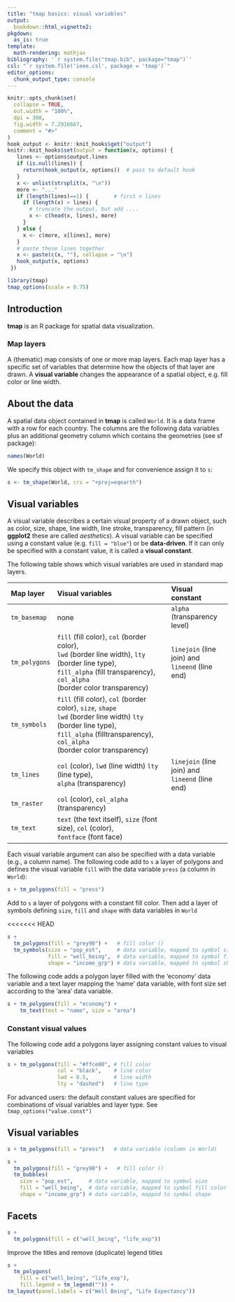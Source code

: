 ```yaml
---
title: "tmap basics: visual variables"
output: 
  bookdown::html_vignette2:
pkgdown:
  as_is: true
template:
  math-rendering: mathjax
bibliography: '`r system.file("tmap.bib", package="tmap")`'
csl: "`r system.file('ieee.csl', package = 'tmap')`"
editor_options: 
  chunk_output_type: console
---
```


```r
knitr::opts_chunk$set(
  collapse = TRUE,
  out.width = "100%",
  dpi = 300,
  fig.width = 7.2916667,
  comment = "#>"
)
hook_output <- knitr::knit_hooks$get("output")
knitr::knit_hooks$set(output = function(x, options) {
   lines <- options$output.lines
   if (is.null(lines)) {
     return(hook_output(x, options))  # pass to default hook
   }
   x <- unlist(strsplit(x, "\n"))
   more <- "..."
   if (length(lines)==1) {        # first n lines
     if (length(x) > lines) {
       # truncate the output, but add ....
       x <- c(head(x, lines), more)
     }
   } else {
     x <- c(more, x[lines], more)
   }
   # paste these lines together
   x <- paste(c(x, ""), collapse = "\n")
   hook_output(x, options)
 })

```


```r
library(tmap)
tmap_options(scale = 0.75)
```

## Introduction

**tmap** is an R package for spatial data visualization.

### Map layers

A (thematic) map consists of one or more map layers. Each map layer has a specific set of variables that determine how the objects of that layer are drawn. A **visual variable**
changes the appearance of a spatial object, e.g. fill color or line width.

## About the data

A spatial data object contained in **tmap** is called `World`. It is a data frame with a row for each country. The columns are the following data variables plus an additional geometry column which contains the geometries (see sf package):

```r
names(World)
```

We specify this object with `tm_shape`
<!-- (see other vignette)-->
and for convenience assign it to `s`: 

```r
s <- tm_shape(World, crs = "+proj=eqearth")

```

## Visual variables

A visual variable describes a certain visual property of a drawn object, such as color, size, shape, line width, line stroke, transparency, fill pattern (in **ggplot2** these are called _aesthetics_). 
A visual variable can be specified using a constant value (e.g. `fill = "blue"`) or be **data-driven**. If it can only be specified with a constant value, it is called a **visual constant**.

The following table shows which visual variables are used in standard map layers.

|Map layer		|Visual variables												|Visual constant 				|
|:--------------|:--------------------------------------------------------------|:------------------------------|
|`tm_basemap`	|none															|`alpha` (transparency level) 							|
|`tm_polygons`	|`fill` (fill color), `col` (border color), <br> `lwd` (border line width), `lty` (border line type), <br> `fill_alpha` (fill transparency), `col_alpha` <br> (border color transparency)	|`linejoin` (line join) and	<br> `lineend` (line end)	|
|`tm_symbols` |`fill` (fill color), `col` (border color), `size`, `shape` <br> `lwd` (border line width) `lty` (border line type), <br>  `fill_alpha` (filltransparency), `col_alpha` <br> (border color transparency)	|		 |
|`tm_lines`		|`col` (color), `lwd` (line width) `lty` (line type), <br>  `alpha` (transparency)	|`linejoin` (line join) and	<br> `lineend` (line end) |
|`tm_raster`	|`col` (color),	`col_alpha` (transparency)							|							|
|`tm_text`	|`text` (the text itself), `size` (font size), `col` (color), <br> `fontface` (font face)	|		|


Each visual variable argument can also be specified with a data variable (e.g., a column name). The following code add to `s` a layer of polygons and defines the visual variable `fill` with the data variable `press` (a column in `World`):

```r
s + tm_polygons(fill = "press") 
```


Add to `s` a layer of polygons with a constant fill color. Then add a layer of
symbols defining `size`, `fill` and `shape` with data variables in `World`

<<<<<<< HEAD
```r
s + 
  tm_polygons(fill = "grey90") +   # fill color ()
  tm_symbols(size = "pop_est",     # data variable, mapped to symbol size
  		     fill = "well_being",  # data variable, mapped to symbol fill color
  		     shape = "income_grp") # data variable, mapped to symbol shape

```

The following code adds a polygon layer filled with the 'economy' data variable and a text layer mapping the 'name' data variable, with font size set according to the 'area' data variable.

```r
s + tm_polygons(fill = "economy") +
	tm_text(text = "name", size = "area")
```

### Constant visual values

The following code add a polygons layer assigning constant values to visual variables

```r
s + tm_polygons(fill = "#ffce00", # fill color
				col = "black",    # line color
				lwd = 0.5,        # line width
				lty = "dashed")   # line type
```

For advanced users: the default constant values are specified for combinations of visual variables and layer type. See `tmap_options("value.const")`

## Visual variables


```r
s + tm_polygons(fill = "press")   # data variable (column in World)
```


```r
s + 
  tm_polygons(fill = "grey90") +   # fill color ()
  tm_bubbles(
    size = "pop_est",     # data variable, mapped to symbol size
    fill = "well_being",  # data variable, mapped to symbol fill color
    shape = "income_grp") # data variable, mapped to symbol shape

```

## Facets

```r
s + 
  tm_polygons(fill = c("well_being", "life_exp"))
```

Improve the titles and remove (duplicate) legend titles

```r
s + 
  tm_polygons(
    fill = c("well_being", "life_exp"),
    fill.legend = tm_legend("")) +
tm_layout(panel.labels = c("Well Being", "Life Expectancy"))
```

<!-- (More on facets later) -->

	
